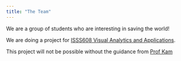 ```yaml
---
title: "The Team"
---
```


We are a group of students who are interesting in saving the world!

We are doing a project for [ISSS608 Visual Analytics and Applications](https://isss608-ay2023-24jan.netlify.app/vaproject).

This project will not be possible without the guidance from [Prof Kam](https://faculty.smu.edu.sg/profile/kam-tin-seong-486)
